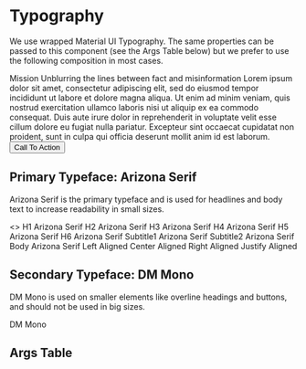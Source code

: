 
<Meta title="Base Components/Typography" component={Typography} />

<!-- TODO: get argTypes to work -->
<!-- argTypes={{
    children: {
      control: {
        type: 'element',
        require: true,
      },
    },
    variant: {
      control: {
        options: [
          'h1',
          'h2',
          'h3',
          'h4',
          'h5',
          'h6',
          'subtitle1',
          'subtitle2',
          'body1',
          'body2',
          'caption',
          'button',
          'overline',
          'inherit',
        ],
        type: 'radio',
      },
    },
    align: {
      control: {
        type: 'radio',
      },
    },
    gutterBottom: {
      control: { type: 'boolean' },
    },
    noWrap: {
      control: { type: 'boolean' },
    },
    paragraph: {
      control: { type: 'boolean' },
    },
    fontFamily: {
      control: {
        options: ['DM Mono', 'Arizona Serif'],
        type: 'radio',
      },
    }} -->

# Typography

We use wrapped Material UI Typography. The same properties can be passed to this component (see the Args Table below) but we prefer to use the following composition in most cases.

<Canvas>
  <Story name="Typeface Composition" height="320px">
    <Typography fontFamily="DM Mono">Mission</Typography>
    <Typography variant="h3">
      Unblurring the lines between fact and misinformation
    </Typography>
    <Typography variant="body1" fontFamily="Arizona Text">
      Lorem ipsum dolor sit amet, consectetur adipiscing elit, sed do eiusmod
      tempor incididunt ut labore et dolore magna aliqua. Ut enim ad minim
      veniam, quis nostrud exercitation ullamco laboris nisi ut aliquip ex ea
      commodo consequat. Duis aute irure dolor in reprehenderit in voluptate
      velit esse cillum dolore eu fugiat nulla pariatur. Excepteur sint occaecat
      cupidatat non proident, sunt in culpa qui officia deserunt mollit anim id
      est laborum.
    </Typography>
    <Button sx={{ marginTop: 2 }} color="secondary">
      Call To Action
    </Button>
  </Story>
</Canvas>

## Primary Typeface: Arizona Serif

Arizona Serif is the primary typeface and is used for headlines and body text to increase readability in small sizes.

<Canvas>
  <Story name="Primary Typeface" height="530px">
    <>
      <Typography variant="h1">H1 Arizona Serif</Typography>
      <Typography variant="h2">H2 Arizona Serif</Typography>
      <Typography variant="h3">H3 Arizona Serif</Typography>
      <Typography variant="h4">H4 Arizona Serif</Typography>
      <Typography variant="h5">H5 Arizona Serif</Typography>
      <Typography variant="h6">H6 Arizona Serif</Typography>
      <Typography variant="subtitle1">Subtitle1 Arizona Serif</Typography>
      <Typography variant="subtitle2">Subtitle2 Arizona Serif</Typography>
      <Typography variant="body1">Body Arizona Serif</Typography>
      <Typography align="left">Left Aligned</Typography>
      <Typography align="center">Center Aligned</Typography>
      <Typography align="right">Right Aligned</Typography>
      <Typography align="justify">Justify Aligned</Typography>
    </>
  </Story>
</Canvas>

## Secondary Typeface: DM Mono

DM Mono is used on smaller elements like overline headings and buttons, and should not be used in big sizes.

<Canvas>
  <Story name="Secondary Typeface">
    <Typography fontFamily="DM Mono">DM Mono</Typography>
  </Story>
</Canvas>

## Args Table

<ArgsTable of={Typography} />
